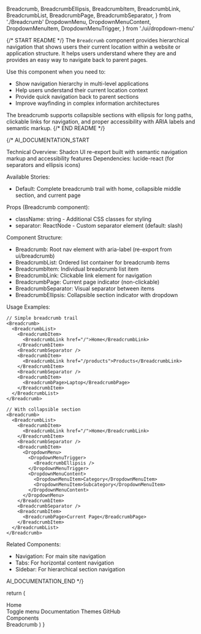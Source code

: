   Breadcrumb,
  BreadcrumbEllipsis,
  BreadcrumbItem,
  BreadcrumbLink,
  BreadcrumbList,
  BreadcrumbPage,
  BreadcrumbSeparator,
} from './Breadcrumb'
  DropdownMenu,
  DropdownMenuContent,
  DropdownMenuItem,
  DropdownMenuTrigger,
} from './ui/dropdown-menu'

{/* START README */}
The `Breadcrumb` component provides hierarchical navigation that shows users their current location within a website or application structure. It helps users understand where they are and provides an easy way to navigate back to parent pages.

Use this component when you need to:

- Show navigation hierarchy in multi-level applications
- Help users understand their current location context
- Provide quick navigation back to parent sections
- Improve wayfinding in complex information architectures

The breadcrumb supports collapsible sections with ellipsis for long paths, clickable links for navigation, and proper accessibility with ARIA labels and semantic markup.
{/* END README */}

{/\*
AI_DOCUMENTATION_START

Technical Overview: Shadcn UI re-export built with semantic navigation markup and accessibility features
Dependencies: lucide-react (for separators and ellipsis icons)

Available Stories:

- Default: Complete breadcrumb trail with home, collapsible middle section, and current page

Props (Breadcrumb component):

- className: string - Additional CSS classes for styling
- separator: ReactNode - Custom separator element (default: slash)

Component Structure:

- Breadcrumb: Root nav element with aria-label (re-export from ui/breadcrumb)
- BreadcrumbList: Ordered list container for breadcrumb items
- BreadcrumbItem: Individual breadcrumb list item
- BreadcrumbLink: Clickable link element for navigation
- BreadcrumbPage: Current page indicator (non-clickable)
- BreadcrumbSeparator: Visual separator between items
- BreadcrumbEllipsis: Collapsible section indicator with dropdown

Usage Examples:

```tsx
// Simple breadcrumb trail
<Breadcrumb>
  <BreadcrumbList>
    <BreadcrumbItem>
      <BreadcrumbLink href="/">Home</BreadcrumbLink>
    </BreadcrumbItem>
    <BreadcrumbSeparator />
    <BreadcrumbItem>
      <BreadcrumbLink href="/products">Products</BreadcrumbLink>
    </BreadcrumbItem>
    <BreadcrumbSeparator />
    <BreadcrumbItem>
      <BreadcrumbPage>Laptop</BreadcrumbPage>
    </BreadcrumbItem>
  </BreadcrumbList>
</Breadcrumb>

// With collapsible section
<Breadcrumb>
  <BreadcrumbList>
    <BreadcrumbItem>
      <BreadcrumbLink href="/">Home</BreadcrumbLink>
    </BreadcrumbItem>
    <BreadcrumbSeparator />
    <BreadcrumbItem>
      <DropdownMenu>
        <DropdownMenuTrigger>
          <BreadcrumbEllipsis />
        </DropdownMenuTrigger>
        <DropdownMenuContent>
          <DropdownMenuItem>Category</DropdownMenuItem>
          <DropdownMenuItem>Subcategory</DropdownMenuItem>
        </DropdownMenuContent>
      </DropdownMenu>
    </BreadcrumbItem>
    <BreadcrumbSeparator />
    <BreadcrumbItem>
      <BreadcrumbPage>Current Page</BreadcrumbPage>
    </BreadcrumbItem>
  </BreadcrumbList>
</Breadcrumb>
```

Related Components:

- Navigation: For main site navigation
- Tabs: For horizontal content navigation
- Sidebar: For hierarchical section navigation

AI_DOCUMENTATION_END
\*/}

  return (
    <Breadcrumb>
      <BreadcrumbList>
        <BreadcrumbItem>
          <BreadcrumbLink asChild>
            <div className="cursor-pointer">Home</div>
          </BreadcrumbLink>
        </BreadcrumbItem>
        <BreadcrumbSeparator />
        <BreadcrumbItem>
          <DropdownMenu>
            <DropdownMenuTrigger className="flex items-center gap-1">
              <BreadcrumbEllipsis className="size-4" />
              <span className="sr-only">Toggle menu</span>
            </DropdownMenuTrigger>
            <DropdownMenuContent align="start">
              <DropdownMenuItem>Documentation</DropdownMenuItem>
              <DropdownMenuItem>Themes</DropdownMenuItem>
              <DropdownMenuItem>GitHub</DropdownMenuItem>
            </DropdownMenuContent>
          </DropdownMenu>
        </BreadcrumbItem>
        <BreadcrumbSeparator />
        <BreadcrumbItem>
          <BreadcrumbLink asChild>
            <div className="cursor-pointer">Components</div>
          </BreadcrumbLink>
        </BreadcrumbItem>
        <BreadcrumbSeparator />
        <BreadcrumbItem>
          <BreadcrumbPage>Breadcrumb</BreadcrumbPage>
        </BreadcrumbItem>
      </BreadcrumbList>
    </Breadcrumb>
  )
}
